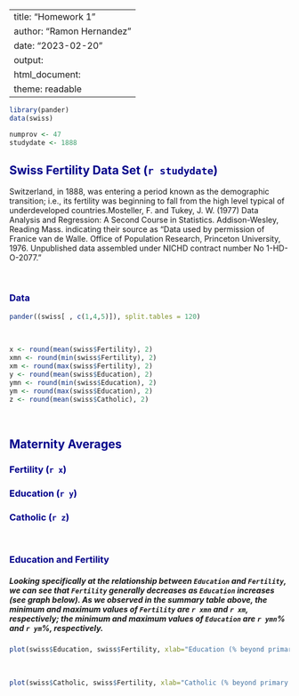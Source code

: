 <br />

---
title: "Homework 1"
author: "Ramon Hernandez"
date: "2023-02-20"
output: 
  html_document:
    theme:  readable
---
```r
library(pander)
data(swiss)
```
```r
numprov <- 47
studydate <- 1888
```


## <span style="color:darkblue">Swiss Fertility Data Set (`r studydate`)</span>

Switzerland, in 1888, was entering a period known as the demographic transition; i.e., its fertility was beginning to fall from the high level typical of underdeveloped countries.Mosteller, F. and Tukey, J. W. (1977) Data Analysis and Regression: A Second Course in Statistics. Addison-Wesley, Reading Mass.
indicating their source as “Data used by permission of Franice van de Walle. Office of Population Research, Princeton University, 1976. Unpublished data assembled under NICHD contract number No 1-HD-O-2077.”

<br />

### <span style="color:darkblue">Data </span>

```r
pander((swiss[ , c(1,4,5)]), split.tables = 120)
```

<br />

```r
x <- round(mean(swiss$Fertility), 2)
xmn <- round(min(swiss$Fertility), 2)
xm <- round(max(swiss$Fertility), 2)
y <- round(mean(swiss$Education), 2)
ymn <- round(min(swiss$Education), 2)
ym <- round(max(swiss$Education), 2)
z <- round(mean(swiss$Catholic), 2)
```

<br />

## <span style="color:darkblue">Maternity Averages </span>
### <span style="color:darkblue">Fertility (`r x`)</span>
### <span style="color:darkblue">Education (`r y`)</span>
### <span style="color:darkblue">Catholic (`r z`)</span>

<br />

### <span style="color:darkblue">**Education and Fertility**</span>

#####  Looking specifically at the relationship between `Education` and `Fertility`, we can see that `Fertility` generally decreases as `Education` increases (see graph below). As we observed in the summary table above, the minimum and maximum values of `Fertility` are `r xmn` and `r xm`, respectively; the minimum and maximum values of `Education` are `r ymn`% and `r ym`%, respectively. 

```r
plot(swiss$Education, swiss$Fertility, xlab="Education (% beyond primary school, adults)", ylab="Fertility (index)", main="Fertility vs. Education", frame.plot=FALSE , col="cornflowerblue")
```
<br />


```r
plot(swiss$Catholic, swiss$Fertility, xlab="Catholic (% beyond primary school, adults)", ylab="Fertility (index)", main="Fertility vs. Catholic", frame.plot=FALSE , col="cornflowerblue")
```


